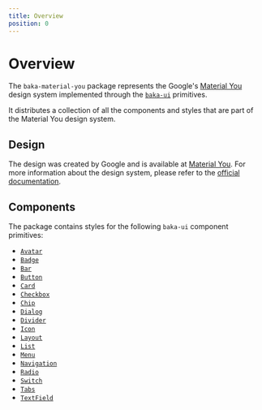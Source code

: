 ```yaml
---
title: Overview
position: 0
---
```


# Overview

The `baka-material-you` package represents the Google's [Material You](https://m3.material.io/) design system implemented through the [`baka-ui`](https://www.npmjs.com/package/baka-ui) primitives.

It distributes a collection of all the components and styles that are part of the Material You design system.

## Design

The design was created by Google and is available at [Material You](https://m3.material.io/). For more information about the design system, please refer to the [official documentation](https://m3.material.io/).

## Components

The package contains styles for the following `baka-ui` component primitives:

- [`Avatar`](/design/material-you/components/avatar)
- [`Badge`](/design/material-you/components/badge)
- [`Bar`](/design/material-you/components/bar)
- [`Button`](/design/material-you/components/button)
- [`Card`](/design/material-you/components/card)
- [`Checkbox`](/design/material-you/components/checkbox)
- [`Chip`](/design/material-you/components/chip)
- [`Dialog`](/design/material-you/components/dialog)
- [`Divider`](/design/material-you/components/divider)
- [`Icon`](/design/material-you/components/icon)
- [`Layout`](/design/material-you/components/layout)
- [`List`](/design/material-you/components/list)
- [`Menu`](/design/material-you/components/menu)
- [`Navigation`](/design/material-you/components/navigation)
- [`Radio`](/design/material-you/components/radio)
- [`Switch`](/design/material-you/components/switch)
- [`Tabs`](/design/material-you/components/tabs)
- [`TextField`](/design/material-you/components/text-field)